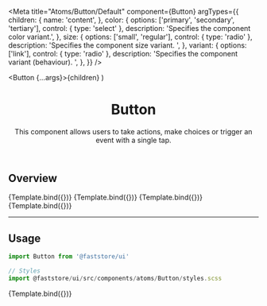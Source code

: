 

<Meta
  title="Atoms/Button/Default"
  component={Button}
  argTypes={{
    children: {
      name: 'content',
    },
    color: {
      options: ['primary', 'secondary', 'tertiary'],
      control: { type: 'select' },
      description: 'Specifies the component color variant.',
    },
    size: {
      options: ['small', 'regular'],
      control: { type: 'radio' },
      description: 'Specifies the component size variant. ',
    },
    variant: {
      options: ['link'],
      control: { type: 'radio' },
      description: 'Specifies the component variant (behaviour). ',
    },
  }}
/>

  <Button {...args}>{children}</Button>
)

<header>

# Button

This component allows users to take actions, make choices or trigger an event with a single tap.

</header>

## Overview

<Canvas>
  <Story
    name="overview-primary"
    args={{
      children: 'Primary',
      size: 'regular',
      color: 'primary',
    }}
  >
    {Template.bind({})}
  </Story>
  <Story
    name="overview-secondary"
    args={{
      children: 'Secondary',
      size: 'regular',
      color: 'secondary',
    }}
  >
    {Template.bind({})}
  </Story>
  <Story
    name="overview-tertiary"
    args={{
      children: 'Tertiary',
      size: 'regular',
      color: 'tertiary',
    }}
  >
    {Template.bind({})}
  </Story>
  <Story
    name="overview-small"
    args={{
      children: 'Small',
      size: 'small',
      color: 'secondary',
    }}
  >
    {Template.bind({})}
  </Story>
</Canvas>

---

## Usage

```jsx
import Button from '@faststore/ui'

// Styles
import @faststore/ui/src/components/atoms/Button/styles.scss
```

<Canvas>
  <Story
    name="default"
    args={{
      children: 'Buy Now',
      size: 'regular',
      color: 'primary',
    }}
  >
    {Template.bind({})}
  </Story>
</Canvas>

<ArgsTable story="default" />
